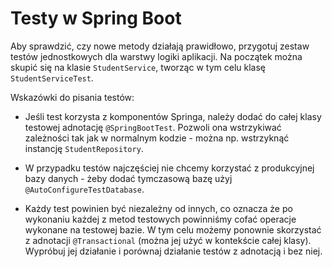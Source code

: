 # Testy w Spring Boot

Aby sprawdzić, czy nowe metody działają prawidłowo, przygotuj zestaw testów jednostkowych dla warstwy logiki aplikacji. Na początek można skupić się na klasie `StudentService`, tworząc w tym celu klasę `StudentServiceTest`. 

Wskazówki do pisania testów:

- Jeśli test korzysta z komponentów Springa, należy dodać do całej klasy testowej adnotację `@SpringBootTest`. Pozwoli ona wstrzykiwać zależności tak jak w normalnym kodzie - można np. wstrzyknąć instancję `StudentRepository`.

- W przypadku testów najczęściej nie chcemy korzystać z produkcyjnej bazy danych - żeby dodać tymczasową bazę użyj `@AutoConfigureTestDatabase`.

- Każdy test powinien być niezależny od innych, co oznacza że po wykonaniu każdej z metod testowych powinniśmy cofać operacje wykonane na testowej bazie. W tym celu możemy ponownie skorzystać z adnotacji `@Transactional` (można jej użyć w kontekście całej klasy). Wypróbuj jej działanie i porównaj działanie testów z adnotacją i bez niej.